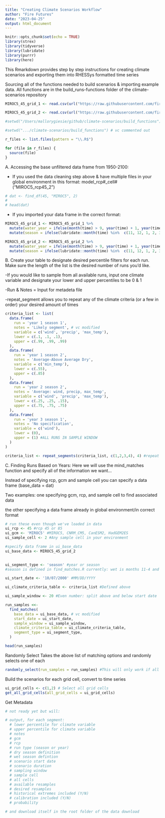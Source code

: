```yaml
---
title: "Creating Climate Scenarios Workflow"
author: "Fire Futures"
date: "2023-04-25"
output: html_document
---
```

```r
knitr::opts_chunk$set(echo = TRUE)
library(strex)
library(tidyverse)
library(lubridate)
library(purrr)
library(here)
```

This Rmarkdown provides step by step instructions for creating climate scenarios and exporting them into RHESSys formatted time series 

Sourcing all of the functions needed to build scenarios & importing example data. All functions are in the build_runs-functions folder of the climate-scenarios repository
```r
MIROC5_45_grid_1 <- read.csv(url("https://raw.githubusercontent.com/fire-futures/climate-scenarios/main/MIROC5_rcp45_1")) # vc modified

MIROC5_45_grid_2 <- read.csv(url("https://raw.githubusercontent.com/fire-futures/climate-scenarios/main/MIROC_rcp45_2")) #sourcing example cleaned data # vc modified

#setwd("/Users/mallorygiesie/github/climate-scenarios/build_functions") # vc commented out

#setwd(".../climate-scenarios/build_functions") # vc commented out

r_files <- list.files(pattern = "\\.R$")

for (file in r_files) {
  source(file)
}
```

A. Accessing the base unfiltered data frame from 1950-2100:

- If you used the data cleaning step above & have multiple files in your global environment in this format: model_rcp#_cell# ("MIROC5_rcp45_2") 
```r
# dat <- find_df(45, "MIROC5", 2)
# 
# head(dat)
```

- If you imported your data frame in the correct format:
```r
MIROC5_45_grid_1 <- MIROC5_45_grid_1 %>% 
  mutate(water_year = ifelse(month(time) > 9, year(time) + 1, year(time))) %>%  # vc modified
  mutate(season = ifelse(lubridate::month(time) %in%  c(11, 12, 1, 2, 3, 4), "wet", "dry")) # Erica modified to resolve season column

MIROC5_45_grid_2 <- MIROC5_45_grid_2 %>% 
  mutate(water_year = ifelse(month(time) > 9, year(time) + 1, year(time))) %>%  # vc modified
  mutate(season = ifelse(lubridate::month(time) %in%  c(11, 12, 1, 2, 3, 4), "wet", "dry")) # Erica modified to resolve season column
```

B. Create your table to designate desired percentile filters for each run. Make sure the length of the list is the desired number of runs you'd like. 

-If you would like to sample from all available runs, input one climate variable and designate your lower and upper percentiles to be 0 & 1

-Run & Notes = Input for metadeta file

-repeat_segment allows you to repeat any of the climate criteria (or a few in order) your desired amount of times

```r
criteria_list <- list(
  data.frame(
    run = 'year 1 season 1',
    notes = 'Likely segment', # vc modified
    variable = c('wind', 'precip', 'max_temp'),
    lower = c(.1, .1, .1),
    upper = c(.99, .99, .99)
  ),
  data.frame(
    run = 'year 1 season 2',
    notes = 'Average-Above Average Dry',
    variable = c('min_temp'),
    lower = c(.55),
    upper = c(.85)
  ),
  data.frame(
    run = 'year 2 season 2',
    notes = 'Average: wind, precip, max_temp',
    variable = c('wind', 'precip', 'max_temp'),
    lower = c(.25, .25, .15),
    upper = c(.75, .75, .75)
  ),
  data.frame(
    run = 'year 3 season 1',
    notes = 'No specification',
    variable = c('wind'),
    lower = (0),
    upper = (1) #ALL RUNS IN SAMPLE WINDOW 
  )
)

criteria_list <- repeat_segments(criteria_list, c(1,2,3,4), 4) #repeat 1-4 four times 
```

C. Finding Runs Based on Years: Here we will use the mind_matches function and specify all of the information we want...

Instead of specifying rcp, gcm and sample cell you can specify a data frame (base_data = dat)

Two examples: 
one specifying gcm, rcp, and sample cell to find associated data

the other specifying a data frame already in global environment/in correct format 

```r
# run these even though we've loaded in data
ui_rcp <- 45 #rcp 45 or 85
ui_gcm <- 'MIROC5' #MIROC5, CNRM_CM5, CanESM2, HadGEM2ES 
ui_sample_cell <- 2 #Any sample cell in your environment 

#specify data frame in ui_base_data 
ui_base_data <- MIROC5_45_grid_2
  

ui_segment_type <- 'season' #year or season
#season is defined in find_matches.R currently: wet is months 11-4 and dry 5-10

ui_start_date <- '10/07/2000' #MM/DD/YYYY

ui_climate_criteria_table <- criteria_list #Defined above 

ui_sample_window <- 20 #Even number: split above and below start date 

run_samples <<-
  find_matches(
    base_data = ui_base_data, # vc modified
    start_date = ui_start_date, 
    sample_window = ui_sample_window,
    climate_criteria_table = ui_climate_criteria_table, 
    segment_type = ui_segment_type,
  )

head(run_samples)
```

Randomly Select
Takes the above list of matching options and randomly selects one of each
```r
randomly_select(run_samples = run_samples) #This will only work if all segments have something to sample from
```


Build the scenarios for each grid cell, convert to time series
```r
ui_grid_cells <- c(1,2) # Select all grid cells
get_all_grid_cells(all_grid_cells = ui_grid_cells)
```

Get Metadata
```r
# not ready yet but will: 

# output, for each segment:
  # lower percentile for climate variable
  # upper percentile for climate variable
  # notes
  # gcm
  # rcp
  # run type (season or year)
  # dry season definition
  # wet season defintion
  # scenario start date
  # scenario duration
  # sampling window
  # sample cell
  # all cells
  # available resamples
  # desired resamples
  # historical extremes included (Y/N)
  # calibration included (Y/N)
  # probability 

# and download itself in the root folder of the data download
```

